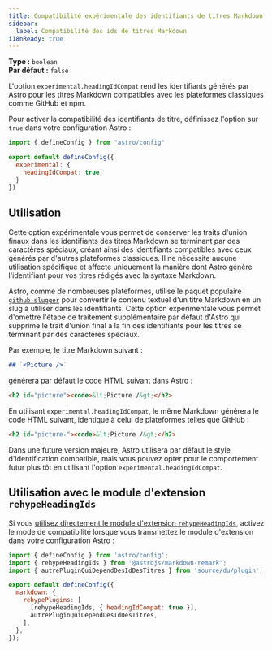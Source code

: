 ```yaml
---
title: Compatibilité expérimentale des identifiants de titres Markdown
sidebar:
  label: Compatibilité des ids de titres Markdown
i18nReady: true
---
```



<p>

**Type :** `boolean`<br />
**Par défaut :** `false`<br />
<Since v="5.5.0" />
</p>

L'option `experimental.headingIdCompat` rend les identifiants générés par Astro pour les titres Markdown compatibles avec les plateformes classiques comme GitHub et npm.

Pour activer la compatibilité des identifiants de titre, définissez l'option sur `true` dans votre configuration Astro :

```js title="astro.config.mjs" ins={4-6}
import { defineConfig } from "astro/config"

export default defineConfig({
  experimental: {
    headingIdCompat: true,
  }
})
```

## Utilisation

Cette option expérimentale vous permet de conserver les traits d'union finaux dans les identifiants des titres Markdown se terminant par des caractères spéciaux, créant ainsi des identifiants compatibles avec ceux générés par d'autres plateformes classiques. Il ne nécessite aucune utilisation spécifique et affecte uniquement la manière dont Astro génère l'identifiant pour vos titres rédigés avec la syntaxe Markdown.

Astro, comme de nombreuses plateformes, utilise le paquet populaire [`github-slugger`](https://github.com/Flet/github-slugger) pour convertir le contenu textuel d'un titre Markdown en un slug à utiliser dans les identifiants. Cette option expérimentale vous permet d'omettre l'étape de traitement supplémentaire par défaut d'Astro qui supprime le trait d'union final à la fin des identifiants pour les titres se terminant par des caractères spéciaux.

Par exemple, le titre Markdown suivant :

```md
## `<Picture />`
```

générera par défaut le code HTML suivant dans Astro :

```html "picture"
<h2 id="picture"><code>&lt;Picture /&gt;</h2>
```

En utilisant `experimental.headingIdCompat`, le même Markdown générera le code HTML suivant, identique à celui de plateformes telles que GitHub :

```html "picture-"
<h2 id="picture-"><code>&lt;Picture /&gt;</h2>
```

Dans une future version majeure, Astro utilisera par défaut le style d'identification compatible, mais vous pouvez opter pour le comportement futur plus tôt en utilisant l'option `experimental.headingIdCompat`.

## Utilisation avec le module d'extension `rehypeHeadingIds`

Si vous [utilisez directement le module d'extension `rehypeHeadingIds`](/fr/guides/markdown-content/#id-de-titres-et-modules-dextension), activez le mode de compatibilité lorsque vous transmettez le module d'extension dans votre configuration Astro :


```js title="astro.config.mjs" {8}
import { defineConfig } from 'astro/config';
import { rehypeHeadingIds } from '@astrojs/markdown-remark';
import { autrePluginQuiDependDesIdDesTitres } from 'source/du/plugin';

export default defineConfig({
  markdown: {
    rehypePlugins: [
      [rehypeHeadingIds, { headingIdCompat: true }],
      autrePluginQuiDependDesIdDesTitres,
    ],
  },
});
```
